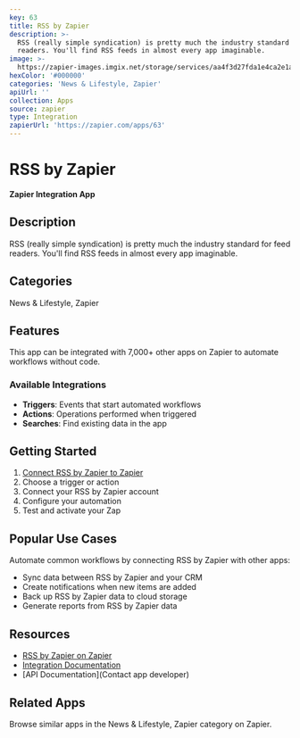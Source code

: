 ```yaml
---
key: 63
title: RSS by Zapier
description: >-
  RSS (really simple syndication) is pretty much the industry standard for feed
  readers. You'll find RSS feeds in almost every app imaginable.
image: >-
  https://zapier-images.imgix.net/storage/services/aa4f3d27fda1e4ca2e1a64c3e62d3b7c.png?auto=format%2Ccompress&ixlib=python-3.0.0&q=50
hexColor: '#000000'
categories: 'News & Lifestyle, Zapier'
apiUrl: ''
collection: Apps
source: zapier
type: Integration
zapierUrl: 'https://zapier.com/apps/63'
---
```

# RSS by Zapier

**Zapier Integration App**

## Description

RSS (really simple syndication) is pretty much the industry standard for feed readers. You'll find RSS feeds in almost every app imaginable.

## Categories

News & Lifestyle, Zapier

## Features

This app can be integrated with 7,000+ other apps on Zapier to automate workflows without code.

### Available Integrations

- **Triggers**: Events that start automated workflows
- **Actions**: Operations performed when triggered
- **Searches**: Find existing data in the app

## Getting Started

1. [Connect RSS by Zapier to Zapier](https://zapier.com/apps/63)
2. Choose a trigger or action
3. Connect your RSS by Zapier account
4. Configure your automation
5. Test and activate your Zap

## Popular Use Cases

Automate common workflows by connecting RSS by Zapier with other apps:

- Sync data between RSS by Zapier and your CRM
- Create notifications when new items are added
- Back up RSS by Zapier data to cloud storage
- Generate reports from RSS by Zapier data

## Resources

- [RSS by Zapier on Zapier](https://zapier.com/apps/63)
- [Integration Documentation](https://zapier.com/apps/63/integrations)
- [API Documentation](Contact app developer)

## Related Apps

Browse similar apps in the News & Lifestyle, Zapier category on Zapier.
